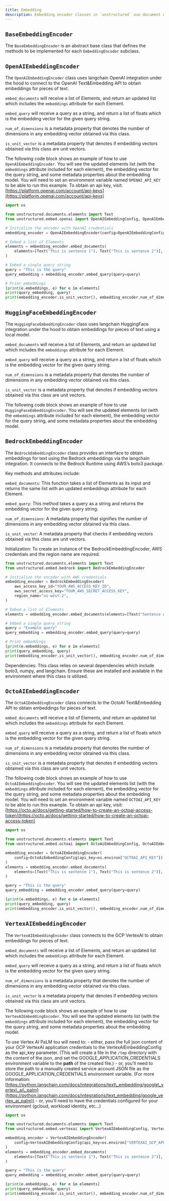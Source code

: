 ```yaml
---
title: Embedding 
description: Embedding encoder classes in `unstructured` use document elements detected with `partition` or document elements grouped with `chunking` to obtain embeddings for each element, for uses cases such as Retrieval Augmented Generation (RAG).
---
```


## `BaseEmbeddingEncoder`

The `BaseEmbeddingEncoder` is an abstract base class that defines the methods to be implemented for each `EmbeddingEncoder` subclass.

## `OpenAIEmbeddingEncoder`

The `OpenAIEmbeddingEncoder` class uses langchain OpenAI integration under the hood to connect to the OpenAI Text&Embedding API to obtain embeddings for pieces of text.

`embed_documents` will receive a list of Elements, and return an updated list which includes the `embeddings` attribute for each Element.

`embed_query` will receive a query as a string, and return a list of floats which is the embedding vector for the given query string.

`num_of_dimensions` is a metadata property that denotes the number of dimensions in any embedding vector obtained via this class.

`is_unit_vector` is a metadata property that denotes if embedding vectors obtained via this class are unit vectors.

The following code block shows an example of how to use `OpenAIEmbeddingEncoder`. You will see the updated elements list (with the `embeddings` attribute included for each element), the embedding vector for the query string, and some metadata properties about the embedding model. You will need to set an environment variable named `OPENAI_API_KEY` to be able to run this example. To obtain an api key, visit: [https://platform.openai.com/account/api-keys](https://platform.openai.com/account/api-keys)

```python
import os

from unstructured.documents.elements import Text
from unstructured.embed.openai import OpenAIEmbeddingConfig, OpenAIEmbeddingEncoder

# Initialize the encoder with OpenAI credentials
embedding_encoder = OpenAIEmbeddingEncoder(config=OpenAIEmbeddingConfig(api_key=os.environ["OPENAI_API_KEY"]))

# Embed a list of Elements
elements = embedding_encoder.embed_documents(
    elements=[Text("This is sentence 1"), Text("This is sentence 2")],
)

# Embed a single query string
query = "This is the query"
query_embedding = embedding_encoder.embed_query(query=query)

# Print embeddings
[print(e.embeddings, e) for e in elements]
print(query_embedding, query)
print(embedding_encoder.is_unit_vector(), embedding_encoder.num_of_dimensions())

```


## `HuggingFaceEmbeddingEncoder`

The `HuggingFaceEmbeddingEncoder` class uses langchain HuggingFace integration under the hood to obtain embeddings for pieces of text using a local model.

`embed_documents` will receive a list of Elements, and return an updated list which includes the `embeddings` attribute for each Element.

`embed_query` will receive a query as a string, and return a list of floats which is the embedding vector for the given query string.

`num_of_dimensions` is a metadata property that denotes the number of dimensions in any embedding vector obtained via this class.

`is_unit_vector` is a metadata property that denotes if embedding vectors obtained via this class are unit vectors.

The following code block shows an example of how to use `HuggingFaceEmbeddingEncoder`. You will see the updated elements list (with the `embeddings` attribute included for each element), the embedding vector for the query string, and some metadata properties about the embedding model.

## `BedrockEmbeddingEncoder`

The `BedrockEmbeddingEncoder` class provides an interface to obtain embeddings for text using the Bedrock embeddings via the langchain integration. It connects to the Bedrock Runtime using AWS’s boto3 package.

Key methods and attributes include:

`embed_documents`: This function takes a list of Elements as its input and returns the same list with an updated embeddings attribute for each Element.

`embed_query`: This method takes a query as a string and returns the embedding vector for the given query string.

`num_of_dimensions`: A metadata property that signifies the number of dimensions in any embedding vector obtained via this class.

`is_unit_vector`: A metadata property that checks if embedding vectors obtained via this class are unit vectors.

Initialization: To create an instance of the BedrockEmbeddingEncoder, AWS credentials and the region name are required.

```python
from unstructured.documents.elements import Text
from unstructured.embed.bedrock import BedrockEmbeddingEncoder

# Initialize the encoder with AWS credentials
embedding_encoder = BedrockEmbeddingEncoder(
    aws_access_key_id="YOUR_AWS_ACCESS_KEY_ID",
    aws_secret_access_key="YOUR_AWS_SECRET_ACCESS_KEY",
    region_name="us-west-2",
)

# Embed a list of Elements
elements = embedding_encoder.embed_documents(elements=[Text("Sentence A"), Text("Sentence B")])

# Embed a single query string
query = "Example query"
query_embedding = embedding_encoder.embed_query(query=query)

# Print embeddings
[print(e.embeddings, e) for e in elements]
print(query_embedding, query)
print(embedding_encoder.is_unit_vector(), embedding_encoder.num_of_dimensions())

```


Dependencies: This class relies on several dependencies which include boto3, numpy, and langchain. Ensure these are installed and available in the environment where this class is utilized.

## `OctoAIEmbeddingEncoder`

The `OctoAIEmbeddingEncoder` class connects to the OctoAI Text&Embedding API to obtain embeddings for pieces of text.

`embed_documents` will receive a list of Elements, and return an updated list which includes the `embeddings` attribute for each Element.

`embed_query` will receive a query as a string, and return a list of floats which is the embedding vector for the given query string.

`num_of_dimensions` is a metadata property that denotes the number of dimensions in any embedding vector obtained via this class.

`is_unit_vector` is a metadata property that denotes if embedding vectors obtained via this class are unit vectors.

The following code block shows an example of how to use `OctoAIEmbeddingEncoder`. You will see the updated elements list (with the `embeddings` attribute included for each element), the embedding vector for the query string, and some metadata properties about the embedding model. You will need to set an environment variable named `OCTOAI_API_KEY` to be able to run this example. To obtain an api key, visit: [https://octo.ai/docs/getting-started/how-to-create-an-octoai-access-token](https://octo.ai/docs/getting-started/how-to-create-an-octoai-access-token)

```python
import os

from unstructured.documents.elements import Text
from unstructured.embed.octoai import OctoAiEmbeddingConfig, OctoAIEmbeddingEncoder

embedding_encoder = OctoAIEmbeddingEncoder(
    config=OctoAiEmbeddingConfig(api_key=os.environ["OCTOAI_API_KEY"])
)
elements = embedding_encoder.embed_documents(
    elements=[Text("This is sentence 1"), Text("This is sentence 2")],
)

query = "This is the query"
query_embedding = embedding_encoder.embed_query(query=query)

[print(e.embeddings, e) for e in elements]
print(query_embedding, query)
print(embedding_encoder.is_unit_vector(), embedding_encoder.num_of_dimensions())

```


## `VertexAIEmbeddingEncoder`

The `VertexAIEmbeddingEncoder` class connects to the GCP VertexAI to obtain embeddings for pieces of text.

`embed_documents` will receive a list of Elements, and return an updated list which includes the `embeddings` attribute for each Element.

`embed_query` will receive a query as a string, and return a list of floats which is the embedding vector for the given query string.

`num_of_dimensions` is a metadata property that denotes the number of dimensions in any embedding vector obtained via this class.

`is_unit_vector` is a metadata property that denotes if embedding vectors obtained via this class are unit vectors.

The following code block shows an example of how to use `VertexAIEmbeddingEncoder`. You will see the updated elements list (with the `embeddings` attribute included for each element), the embedding vector for the query string, and some metadata properties about the embedding model.

To use Vertex AI PaLM tou will need to: - either, pass the full json content of your GCP VertexAI application credentials to the VertexAIEmbeddingConfig as the api\_key parameter. (This will create a file in the `/tmp` directory with the content of the json, and set the GOOGLE\_APPLICATION\_CREDENTIALS environment variable to the **path** of the created file.) - or, you’ll need to store the path to a manually created service account JSON file as the GOOGLE\_APPLICATION\_CREDENTIALS environment variable. (For more information: [https://python.langchain.com/docs/integrations/text\_embedding/google\_vertex\_ai\_palm](https://python.langchain.com/docs/integrations/text_embedding/google_vertex_ai_palm)) - or, you’ll need to have the credentials configured for your environment (gcloud, workload identity, etc…)

```python
import os

from unstructured.documents.elements import Text
from unstructured.embed.vertexai import VertexAIEmbeddingConfig, VertexAIEmbeddingEncoder

embedding_encoder = VertexAIEmbeddingEncoder(
    config=VertexAIEmbeddingConfig(api_key=os.environ["VERTEXAI_GCP_APP_CREDS_JSON_CONTENT"])
)
elements = embedding_encoder.embed_documents(
    elements=[Text("This is sentence 1"), Text("This is sentence 2")],
)

query = "This is the query"
query_embedding = embedding_encoder.embed_query(query=query)

[print(e.embeddings, e) for e in elements]
print(query_embedding, query)
print(embedding_encoder.is_unit_vector(), embedding_encoder.num_of_dimensions())

```
